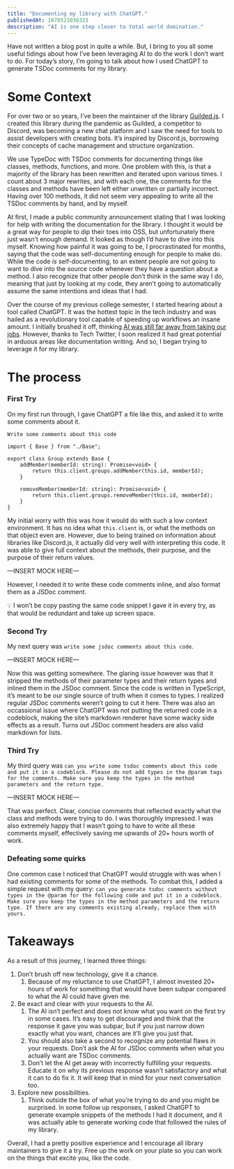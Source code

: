 ```yaml
---
title: "Documenting my library with ChatGPT."
publishedAt: 1678521036323
description: "AI is one step closer to total world domination."
---
```


Have not written a blog post in quite a while. But, I bring to you all some useful tidings about how I’ve been leveraging AI to do the work I don’t want to do. For today’s story, I’m going to talk about how I used ChatGPT to generate TSDoc comments for my library. 

# Some Context

For over two or so years, I’ve been the maintainer of the library [Guilded.js](https://github.com/guildedjs/guilded.js). I created this library during the pandemic as Guilded, a competitor to Discord, was becoming a new chat platform and I saw the need for tools to assist developers with creating bots. It’s inspired by Discord.js, borrowing their concepts of cache management and structure organization. 

We use TypeDoc with TSDoc comments for documenting things like classes, methods, functions, and more. One problem with this, is that a majority of the library has been rewritten and iterated upon various times. I count about 3 major rewrites, and with each one, the comments for the classes and methods have been left either unwritten or partially incorrect. Having over 100 methods, it did not seem very appealing to write all the TSDoc comments by hand, and by myself.

At first, I made a public community announcement stating that I was looking for help with writing the documentation for the library. I thought it would be a great way for people to dip their toes into OSS, but unfortunately there just wasn’t enough demand. It looked as though I’d have to dive into this myself. Knowing how painful it was going to be, I procrastinated for months, saying that the code was self-documenting enough for people to make do. While the code *is* self-documenting, to an extent people are not going to want to dive into the source code whenever they have a question about a method. I also recognize that other people don’t think in the same way I do, meaning that just by looking at my code, they aren’t going to automatically assume the same intentions and ideas that I had.

Over the course of my previous college semester, I started hearing about a tool called ChatGPT. It was the hottest topic in the tech industry and was hailed as a revolutionary tool capable of speeding up workflows an insane amount. I initially brushed it off, thinking [AI was still far away from taking our jobs](https://nwn.blogs.com/nwn/2023/02/chatgpt-cannot-really-code.html). However, thanks to Tech Twitter, I soon realized it had great potential in arduous areas like documentation writing. And so, I began trying to leverage it for my library.

# The process

### First Try

On my first run through, I gave ChatGPT a file like this, and asked it to write some comments about it.

`Write some comments about this code`

```tsx
import { Base } from "./Base";

export class Group extends Base {
    addMember(memberId: string): Promise<void> {
        return this.client.groups.addMember(this.id, memberId);
    }

    removeMember(memberId: string): Promise<void> {
        return this.client.groups.removeMember(this.id, memberId);
    }
}
```

My initial worry with this was how it would do with such a low context environment. It has no idea what `this.client` is, or what the methods on that object even are. However, due to being trained on information about libraries like Discord.js, it actually did very well with interpreting this code. It was able to give full context about the methods, their purpose, and the purpose of their return values.

—INSERT MOCK HERE—

However, I needed it to write these code comments inline, and also format them as a JSDoc comment.

<aside>
💡 I won’t be copy pasting the same code snippet I gave it in every try, as that would be redundant and take up screen space.

</aside>

### Second Try

My next query was `write some jsdoc comments about this code`. 

—INSERT MOCK HERE—

Now this was getting somewhere. The glaring issue however was that it stripped the methods of their parameter types and their return types and inlined them in the JSDoc comment. Since the code is written in TypeScript, it’s meant to be our single source of truth when it comes to types. I realized regular JSDoc comments weren’t going to cut it here. There was also an occassional issue where ChatGPT was not putting the returned code in a codeblock, making the site’s markdown renderer have some wacky side effects as a result. Turns out JSDoc comment headers are also valid markdown for lists.

### Third Try

My third query was `can you write some tsdoc comments about this code and put it in a codeblock. Please do not add types in the @param tags for the comments. Make sure you keep the types in the method parameters and the return type.`

—INSERT MOCK HERE—

That was perfect. Clear, concise comments that reflected exactly what the class and methods were trying to do. I was thoroughly impressed. I was also extremely happy that I wasn’t going to have to write all these comments myself, effectively saving me upwards of 20+ hours worth of work.

### Defeating some quirks

One common case I noticed that ChatGPT would struggle with was when I had existing comments for some of the methods. To combat this, I added a simple request with my query:
`can you generate tsdoc comments without types in the @param for the following code and put it in a codeblock. Make sure you keep the types in the method parameters and the return type. If there are any comments existing already, replace them with yours.` 

# Takeaways

As a result of this journey, I learned three things:

1. Don’t brush off new technology, give it a chance.
    1. Because of my reluctance to use ChatGPT, I almost invested 20+ hours of work for something that would have been subpar compared to what the AI could have given me.
2. Be exact and clear with your requests to the AI.
    1. The AI isn’t perfect and does not know what you want on the first try in some cases. It’s easy to get discouraged and think that the response it gave you was subpar, but if you just narrow down exactly what you want, chances are it’ll give you just that.
    2. You should also take a second to recognize any potential flaws in your requests. Don’t ask the AI for JSDoc comments when what you actually want are TSDoc comments.
    3. Don’t let the AI get away with incorrectly fulfilling your requests. Educate it on why its previous response wasn’t satisfactory and what it can to do fix it. It will keep that in mind for your next conversation too.
3. Explore new possibilities.
    1. Think outside the box of what you’re trying to do and you might be surprised. In some follow up responses, I asked ChatGPT to generate example snippets of the methods I had it document, and it was actually able to generate working code that followed the rules of my library.

Overall, I had a pretty positive experience and I encourage all library maintainers to give it a try. Free up the work on your plate so you can work on the things that excite you, like the code.